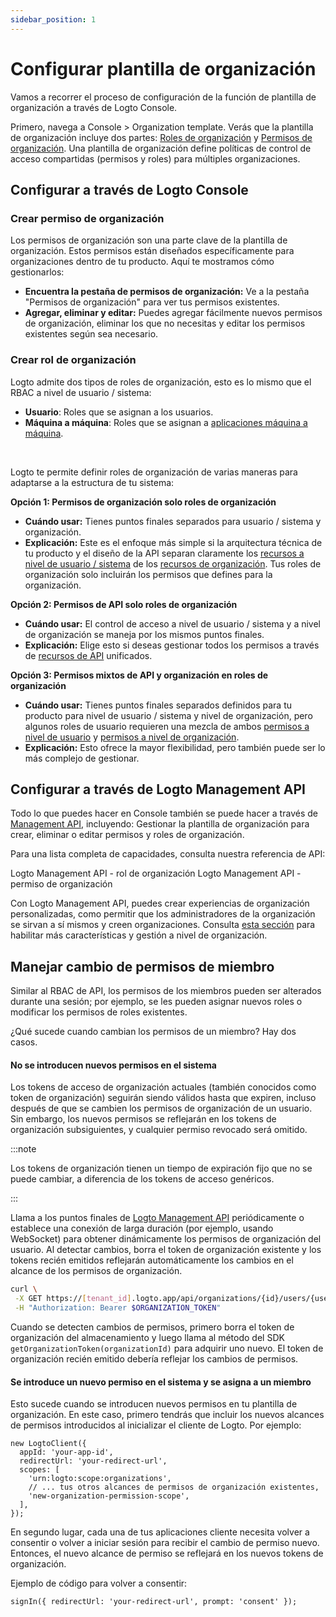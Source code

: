```yaml
---
sidebar_position: 1
---
```


# Configurar plantilla de organización

Vamos a recorrer el proceso de configuración de la función de plantilla de organización a través de Logto Console.

Primero, navega a <CloudLink to="/organization-template">Console > Organization template</CloudLink>. Verás que la plantilla de organización incluye dos partes: [Roles de organización](/authorization/organization-template#organization-role) y [Permisos de organización](/authorization/organization-template#organization-permission). Una plantilla de organización define políticas de control de acceso compartidas (permisos y roles) para múltiples organizaciones.

## Configurar a través de Logto Console

### Crear permiso de organización

Los permisos de organización son una parte clave de la plantilla de organización. Estos permisos están diseñados específicamente para organizaciones dentro de tu producto. Aquí te mostramos cómo gestionarlos:

- **Encuentra la pestaña de permisos de organización:** Ve a la pestaña "Permisos de organización" para ver tus permisos existentes.
- **Agregar, eliminar y editar:** Puedes agregar fácilmente nuevos permisos de organización, eliminar los que no necesitas y editar los permisos existentes según sea necesario.

### Crear rol de organización

Logto admite dos tipos de roles de organización, esto es lo mismo que el RBAC a nivel de usuario / sistema:

- **Usuario**: Roles que se asignan a los usuarios.
- **Máquina a máquina**: Roles que se asignan a [aplicaciones máquina a máquina](/quick-starts/m2m).

<br />

Logto te permite definir roles de organización de varias maneras para adaptarse a la estructura de tu sistema:

**Opción 1: Permisos de organización solo roles de organización**

- **Cuándo usar:** Tienes puntos finales separados para usuario / sistema y organización.
- **Explicación:** Este es el enfoque más simple si la arquitectura técnica de tu producto y el diseño de la API separan claramente los [recursos a nivel de usuario / sistema](/authorization/role-based-access-control#permissionsscopes) de los [recursos de organización](/authorization/organization-template#organization-permission). Tus roles de organización solo incluirán los permisos que defines para la organización.

**Opción 2: Permisos de API solo roles de organización**

- **Cuándo usar:** El control de acceso a nivel de usuario / sistema y a nivel de organización se maneja por los mismos puntos finales.
- **Explicación:** Elige esto si deseas gestionar todos los permisos a través de [recursos de API](/authorization/api-resources) unificados.

**Opción 3: Permisos mixtos de API y organización en roles de organización**

- **Cuándo usar:** Tienes puntos finales separados definidos para tu producto para nivel de usuario / sistema y nivel de organización, pero algunos roles de usuario requieren una mezcla de ambos [permisos a nivel de usuario](/authorization/role-based-access-control#permissionsscopes) y [permisos a nivel de organización](/authorization/organization-template#organization-permission).
- **Explicación:** Esto ofrece la mayor flexibilidad, pero también puede ser lo más complejo de gestionar.

## Configurar a través de Logto Management API

Todo lo que puedes hacer en Console también se puede hacer a través de [Management API](/integrate-logto/interact-with-management-api), incluyendo: Gestionar la plantilla de organización para crear, eliminar o editar permisos y roles de organización.

Para una lista completa de capacidades, consulta nuestra referencia de API:

<Url href="https://openapi.logto.io/operation/operation-updateorganizationrole">
  Logto Management API - rol de organización
</Url>

<Url href="https://openapi.logto.io/operation/operation-listorganizationscopes">
  Logto Management API - permiso de organización
</Url>

Con Logto Management API, puedes crear experiencias de organización personalizadas, como permitir que los administradores de la organización se sirvan a sí mismos y creen organizaciones. Consulta [esta sección](/end-user-flows/organization-experience/) para habilitar más características y gestión a nivel de organización.

## Manejar cambio de permisos de miembro

Similar al RBAC de API, los permisos de los miembros pueden ser alterados durante una sesión; por ejemplo, se les pueden asignar nuevos roles o modificar los permisos de roles existentes.

¿Qué sucede cuando cambian los permisos de un miembro? Hay dos casos.

#### No se introducen nuevos permisos en el sistema

Los tokens de acceso de organización actuales (también conocidos como token de organización) seguirán siendo válidos hasta que expiren, incluso después de que se cambien los permisos de organización de un usuario. Sin embargo, los nuevos permisos se reflejarán en los tokens de organización subsiguientes, y cualquier permiso revocado será omitido.

:::note

Los tokens de organización tienen un tiempo de expiración fijo que no se puede cambiar, a diferencia de los tokens de acceso genéricos.

:::

Llama a los puntos finales de [Logto Management API](/integrate-logto/interact-with-management-api/) periódicamente o establece una conexión de larga duración (por ejemplo, usando WebSocket) para obtener dinámicamente los permisos de organización del usuario. Al detectar cambios, borra el token de organización existente y los tokens recién emitidos reflejarán automáticamente los cambios en el alcance de los permisos de organización.

```bash
curl \
 -X GET https://[tenant_id].logto.app/api/organizations/{id}/users/{userId}/scopes \
 -H "Authorization: Bearer $ORGANIZATION_TOKEN"
```

Cuando se detecten cambios de permisos, primero borra el token de organización del almacenamiento y luego llama al método del SDK `getOrganizationToken(organizationId)` para adquirir uno nuevo. El token de organización recién emitido debería reflejar los cambios de permisos.

#### Se introduce un nuevo permiso en el sistema y se asigna a un miembro

Esto sucede cuando se introducen nuevos permisos en tu plantilla de organización. En este caso, primero tendrás que incluir los nuevos alcances de permisos introducidos al inicializar el cliente de Logto. Por ejemplo:

```tsx
new LogtoClient({
  appId: 'your-app-id',
  redirectUrl: 'your-redirect-url',
  scopes: [
    'urn:logto:scope:organizations',
    // ... tus otros alcances de permisos de organización existentes,
    'new-organization-permission-scope',
  ],
});
```

En segundo lugar, cada una de tus aplicaciones cliente necesita volver a consentir o volver a iniciar sesión para recibir el cambio de permiso nuevo. Entonces, el nuevo alcance de permiso se reflejará en los nuevos tokens de organización.

Ejemplo de código para volver a consentir:

```tsx
signIn({ redirectUrl: 'your-redirect-url', prompt: 'consent' });
```
